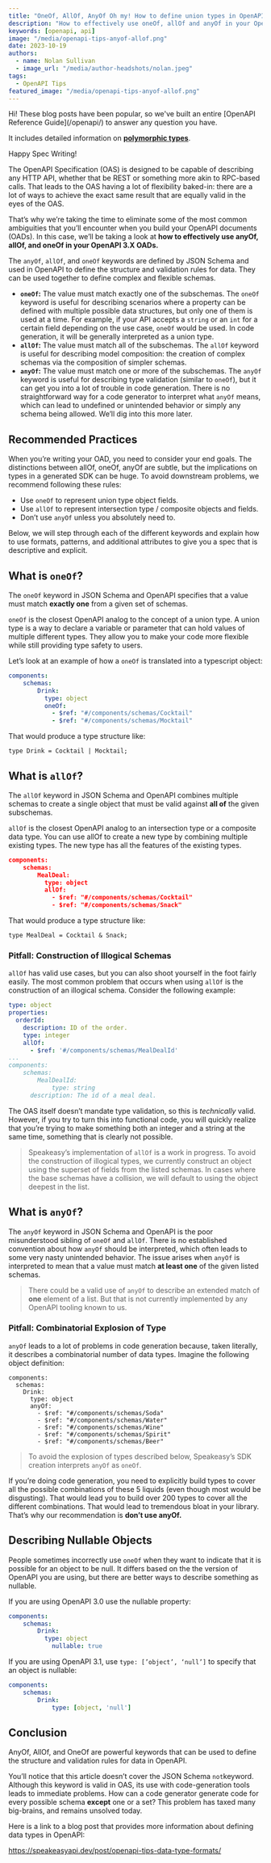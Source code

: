 ```yaml
---
title: "OneOf, AllOf, AnyOf Oh my! How to define union types in OpenAPI"
description: "How to effectively use oneOf, allOf and anyOf in your OpenAPI 3.X OADs."
keywords: [openapi, api]
image: "/media/openapi-tips-anyof-allof.png"
date: 2023-10-19
authors:
  - name: Nolan Sullivan
  - image_url: "/media/author-headshots/nolan.jpeg"
tags:
  - OpenAPI Tips
featured_image: "/media/openapi-tips-anyof-allof.png"
---
```




<Callout title="Announcing: OpenAPI Reference" variant="success">
Hi! These blog posts have been popular, so we've built an entire [OpenAPI Reference Guide](/openapi/) to answer any question you have. 

It includes detailed information on [**polymorphic types**](/openapi/schemas/objects/polymorphism).

Happy Spec Writing!
</Callout>

The OpenAPI Specification (OAS) is designed to be capable of describing any HTTP API, whether that be REST or something more akin to RPC-based calls.  That leads to the OAS having a lot of flexibility baked-in: there are a lot of ways to achieve the exact same result that are equally valid in the eyes of the OAS.

That’s why we’re taking the time to eliminate some of the most common ambiguities that you’ll encounter when you build your OpenAPI documents (OADs). In this case, we’ll be taking a look at **how to effectively use anyOf, allOf, and oneOf in your OpenAPI 3.X OADs.**

The `anyOf`, `allOf`, and `oneOf` keywords are defined by JSON Schema and used in OpenAPI to define the structure and validation rules for data. They can be used together to define complex and flexible schemas.

- **`oneOf`:** The value must match exactly one of the subschemas. The `oneOf` keyword is useful for describing scenarios where a property can be defined with multiple possible data structures, but only one of them is used at a time. For example, if your API accepts a `string` or an `int` for a certain field depending on the use case, `oneOf` would be used. In code generation, it will be generally interpreted as a union type.
- **`allOf`:** The value must match all of the subschemas. The `allOf` keyword is useful for describing model composition: the creation of complex schemas via the composition of simpler schemas.
- **`anyOf`:** The value must match one or more of the subschemas. The `anyOf` keyword is useful for describing type validation (similar to `oneOf`), but it can get you into a lot of trouble in code generation. There is no straightforward way for a code generator to interpret what `anyOf` means, which can lead to undefined or unintended behavior or simply any schema being allowed. We’ll dig into this more later.

## **Recommended Practices**

When you’re writing your OAD, you need to consider your end goals. The distinctions between allOf, oneOf, anyOf are subtle, but the implications on types in a generated SDK can be huge. To avoid downstream problems, we recommend following these rules:

- Use `oneOf` to represent union type object fields.
- Use `allOf` to represent intersection type / composite objects and fields.
- Don’t use `anyOf` unless you absolutely need to.

Below, we will step through each of the different keywords and explain how to use formats, patterns, and additional attributes to give you a spec that is descriptive and explicit.

## **What is `oneOf`?**

The `oneOf` keyword in JSON Schema and OpenAPI specifies that a value must match **exactly one** from a given set of schemas. 

`oneOf` is the closest OpenAPI analog to the concept of a union type. A union type is a way to declare a variable or parameter that can hold values of multiple different types. They allow you to make your code more flexible while still providing type safety to users.

Let’s look at an example of how a `oneOf` is translated into a typescript object:

```yaml
components:
	schemas:
		Drink:
		  type: object
		  oneOf:
		    - $ref: "#/components/schemas/Cocktail"
		    - $ref: "#/components/schemas/Mocktail"
```

That would produce a type structure like:

```tsx
type Drink = Cocktail | Mocktail;
```

## **What is `allOf`?**

The `allOf` keyword in JSON Schema and OpenAPI combines multiple schemas to create a single object that must be valid against **all of** the given subschemas. 

`allOf` is the closest OpenAPI analog to an intersection type or a composite data type. You can use allOf to create a new type by combining multiple existing types. The new type has all the features of the existing types.

```json
components:
	schemas:
		MealDeal:
		  type: object
		  allOf:
		    - $ref: "#/components/schemas/Cocktail"
		    - $ref: "#/components/schemas/Snack"
```

That would produce a type structure like:

```tsx
type MealDeal = Cocktail & Snack;
```

### Pitfall: Construction of Illogical Schemas

`allOf` has valid use cases, but you can also shoot yourself in the foot fairly easily.  The most common problem that occurs when using `allOf` is the construction of an illogical schema. Consider the following example:

```yaml
type: object
properties:
  orderId:
    description: ID of the order.
    type: integer
    allOf:
      - $ref: '#/components/schemas/MealDealId'
...
components:
	schemas:
		MealDealId:
			type: string
      description: The id of a meal deal.
```

The OAS itself doesn’t mandate type validation, so this is *technically* valid. However, if you try to turn this into functional code, you will quickly realize that you’re trying to make something both an integer and a string at the same time, something that is clearly not possible.


>Speakeasy’s implementation of `allOf` is a work in progress. To avoid the construction of illogical types, we currently construct an object using the superset of fields from the listed schemas. In cases where the base schemas have a collision, we will default to using the object deepest in the list.


## **What is `anyOf`?**

The `anyOf` keyword in JSON Schema and OpenAPI is the poor misunderstood sibling of `oneOf` and `allOf`. There is no established convention about how `anyOf` should be interpreted, which often leads to some very nasty unintended behavior. The issue arises when `anyOf` is interpreted to mean that a value must match **at least one** of the given listed schemas. 


>There could be a valid use of `anyOf` to describe an extended match of **one** element of a list. But that is not currently implemented by any OpenAPI tooling known to us. 


### Pitfall: Combinatorial Explosion of Type

`anyOf` leads to a lot of problems in code generation because, taken literally, it describes a combinatorial number of data types. Imagine the following object definition:

```tsx
components:
  schemas:
    Drink:
      type: object
      anyOf:
        - $ref: "#/components/schemas/Soda"
        - $ref: "#/components/schemas/Water"
        - $ref: "#/components/schemas/Wine"
        - $ref: "#/components/schemas/Spirit"
        - $ref: "#/components/schemas/Beer"
```


>To avoid the explosion of types described below, Speakeasy’s SDK creation interprets `anyOf` as `oneOf`.


If you’re doing code generation, you need to explicitly build types to cover all the possible combinations of these 5 liquids (even though most would be disgusting). That would lead you to build over 200 types to cover all the different combinations. That would lead to tremendous bloat in your library. That’s why our recommendation is **don’t use anyOf.**

## Describing Nullable Objects

People sometimes incorrectly use `oneOf` when they want to indicate that it is possible for an object to be null.  It differs based on the the version of OpenAPI you are using, but there are better ways to describe something as nullable.

If you are using OpenAPI 3.0 use the nullable property:

```yaml
components:
	schemas:
		Drink:
		  type: object
			nullable: true
```

If you are using OpenAPI 3.1, use `type: [’object’, ‘null’]` to specify that an object is nullable:

```yaml
components:
	schemas:
		Drink:
			type: [object, 'null']
```

## **Conclusion**

AnyOf, AllOf, and OneOf are powerful keywords that can be used to define the structure and validation rules for data in OpenAPI.

You’ll notice that this article doesn’t cover the JSON Schema `not`keyword. Although this keyword is valid in OAS, its use with code-generation tools leads to immediate problems. How can a code generator generate code for every possible schema **except** one or a set? This problem has taxed many big-brains, and remains unsolved today.

Here is a link to a blog post that provides more information about defining data types in OpenAPI:

https://speakeasyapi.dev/post/openapi-tips-data-type-formats/
